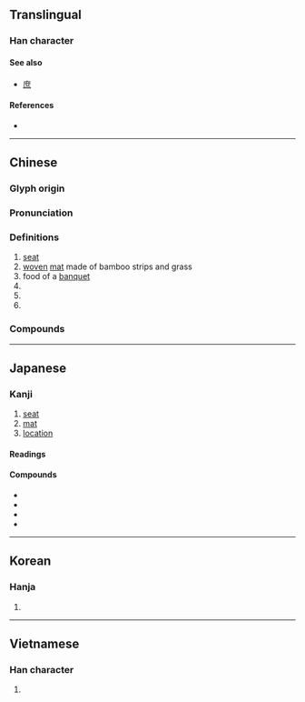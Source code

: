 {{also|蓆|度}}
{{character info}}
==Translingual==

===Han character===
{{Han char|rn=50|rad=巾|as=07|sn=10|four=00227|canj=ITLB|ids=⿸广⿱廿巾}}

====See also====
* {{l|mul|度}} [[庶]] {{qualifier|unrelated, graphically similar}}

====References====
* {{Han ref|kx=0332.080|dkj=08926|dj=0638.070|hdz=10741.040|uh=5E2D|ud=24109|bh=AE75|bd=44661}}

----

==Chinese==
{{zh-forms|t2=蓆|note={{lang|zh|蓆}} - "mat"}}

===Glyph origin===
{{Han etym}}
{{Han compound|巾|庶|c1=s|c2=p|ls=psc|t1=cloth}}

===Pronunciation===
{{zh-pron
|m=xí
|c=zik6
|j=xieh5
|md=sĭk
|mn=qz,zz:si̍t/tw,xm,zz:se̍k/chhio̍h/qz,xm:sia̍h
|mn_note=si̍t/se̍k - literary; chhio̍h/sia̍h - vernacular
|mn-t=cioh8/siah8
|mn-t_note=siah8 - “food of a banquet”
|mc=y
|oc=y
|ma=Zh-xí.ogg
|cat=n,v
}}

===Definitions===
{{zh-hanzi}}

# [[seat]]
# [[woven]] [[mat]] made of bamboo strips and grass
# food of a [[banquet]]
# {{zh-classifier|[[conversation]]s}}
# {{zh-classifier|[[member]]s of [[parliament]]}}
# {{surname|zh}}

===Compounds===
{{zh-der|不安席|席地幕天|列席|席珍待聘|席篾|下席|同席|不暖席|免席|前席|上席|坐席|刑席|入席|席次|主席團|席不暇暖|割席分坐|席間函丈|在席|平頭桌席|全席|席地而坐|席地|席位|回席|几席|一席地|奪席談經|寢不安席|席捲|居不重席|宴席|巹席|座無虛席|側席|幕天席地|席珍|席面|席豐履厚|席特拉灣|席帽|席屋|席寵|席夢思|席坐|席卷|席勝|席上|席卷天下|座無空席|對席|即席演奏|寒氈一席|一席之地|孫晨稿席|孔席不暖|促席|席上之珍|奉枕席|坐不安席|安席|塞席爾|主席|席子|吉席|一席話|即席|出席|便席|伏席|白席人|枕席|枕席之歡|梅花席|教席|瞞天席地|殘席|看席|扇枕溫席|搖席破坐|桌席|撤席|旁聽席|溫席扇枕|滿漢全席|撞席|盡席|戴憑重席|硯席|末席|硬席|次席|省主席|揭席|禮席|戴憑奪席|治席|爭席|揆席|擇席|斷席|拂枕席|流水席|擺席|拔刀斷席|拂席|素席|筵席稅|襒席|絕席|答席|薦枕席|蒙席|筍席|聯席會議|越席|逃席|麻雀席|鼎席|議席|裀席|薦席|輦席|講席|織席編屨|管寧割席|篾席|貼席|起席|赴席|軟席|離席|筵席|首席|臥不安席|聯席|設席|黔突暖席|躐席|陪席推事|降席|辦酒席|關席|衽席|開席|鋪席|終席|聯席審查|酒席|還席|退席|薦寢席|興席|避席|蒻席|臺席|茵席之臣|腳席|西席|膝席|蔽席|設席張筵|缺席|席家埡}}

----

==Japanese==

===Kanji===
{{ja-kanji|grade=4|rs=巾07}}

# [[seat]]
# [[mat]]
# [[location]]

====Readings====
{{ja-readings
|goon=じゃく
|kanon=せき
|kun=むしろ
}}

====Compounds====
{{top3}}
* {{ja-r|議%席|ぎ%せき}}
* {{ja-r|座%席|ざ%せき}}
* {{ja-r|欠%席|けっ%せき}}
* {{ja-r|即%席|そく%せき}}
{{bottom}}

----

==Korean==

===Hanja===
{{ko-hanja|자리|석}}

# {{hanja form of|석|[[seat]]}}

----

==Vietnamese==

===Han character===
{{vi-readings|reading=tiệc, tịch|rs=巾07}}

# {{rfdef|vi|sort=巾07}}